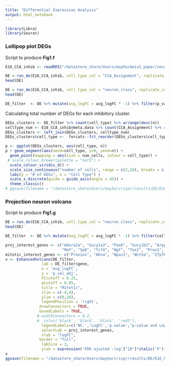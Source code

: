```yaml
---
title: "Differential Expression Analysis"
output: html_notebook
---
```


```r
library(Libra)
library(Seurat)
```

### Lollipop plot DEGs

Script to produce **Fig1.f**

```r
E16_CCA_inhib <- readRDS("/datastore_share/Users/mayho/meis2_paper/seurat_objects/E16_CCA_inhib.rds")
```

```r
DE = run_de(E16_CCA_inhib, cell_type_col = "CCA_Assignment", replicate_col = "orig.ident", label_col = "gRNA", de_family = "pseudobulk", de_method = "edgeR", de_type = "LRT")
head(DE)
```
```r
DE = run_de(E16_CCA_inhib, cell_type_col = "neuron_class", replicate_col = "orig.ident", label_col = "gRNA", de_family = "pseudobulk", de_method = "edgeR", de_type = "LRT")
head(DE)
```

```r
DE_filter  <- DE %>% mutate(avg_logFC = avg_logFC * -1) %>% filter(p_val_adj <= 0.05) 
```

Calculating total number of DEGs for each inhibitory cluster. 

```r
DEGs_clusters <- DE_filter %>% count(cell_type) %>% arrange(desc(n))
celltype_num <- E16_CCA_inhib@meta.data %>% count(CCA_Assignment) %>% rename(cell_type = CCA_Assignment, num_cells = n)
DEGs_clusters <- left_join(DEGs_clusters, celltype_num)
DEGs_clusters$cell_type <-  forcats::fct_reorder(DEGs_clusters$cell_type, DEGs_clusters$n, .desc = TRUE)
```

```r
p <- ggplot(DEGs_clusters, aes(cell_type, n))
p + geom_segment(aes(xend=cell_type, y=0, yend=n)) +
  geom_point(mapping = aes(size = num_cells, colour = cell_type)) + 
 # scale_colour_brewer(palette = "Set3") + 
  scale_colour_viridis_d() + 
  scale_size_continuous("number of cells", range = c(2,10), breaks = c(500,1000,1500,2000,2500), labels = c("500", "1000", "1500", "2000", "2500")) +
  labs(y = "# of DEGs", x = "Cell Type") +
  scale_x_discrete(guide = guide_axis(angle = 45)) +
  theme_classic()
# ggsave(filename = "/datastore_share/Users/mayho/crispr/results/DE/E16_DE_lollipop.pdf",  width = 8.00, height = 5.00, units = "in")
```

### Projection neuron volcano

Script to produce **Fig1.g**

```r
DE = run_de(E16_CCA_inhib, cell_type_col = "neuron_class", replicate_col = "orig.ident", label_col = "gRNA", de_family = "pseudobulk", de_method = "edgeR", de_type = "LRT")
head(DE)
```

```r
DE_filter  <- DE %>% mutate(avg_logFC = avg_logFC * -1) %>% filter(cell_type == "projection neurons") 
```

```r
proj_interest_genes <- c("Adora2a", "Gucy1a3", "Pax6", "Gucy1b3", "Arpp21", "Six3", "Nxph1",
                         "Maf", "Sp8", "Tcf4", "Ngf", "Tox2", "Prox1", "Arx")
mitotic_interest_genes <- c("Prox1os", "Akna", "Npas1", "Wnt5a", "Zfp703", "Tshz1", "Zic3" ,"Epha5", "Pdzrn3", "Nefm")
v <- EnhancedVolcano(DE_filter, 
                lab = DE_filter$gene,
                x = 'avg_logFC', 
                y = 'p_val_adj',
                FCcutoff = 0.25,
                pCutoff = 0.05,
                title = "Mitotic",
                xlim = c(-4,4),
                ylim = c(0,28),
                legendPosition = 'right',
               drawConnectors = TRUE,
               boxedLabels = TRUE,
              # widthConnectors = 0.2,
              #  col=c('black', 'black', 'black', 'red3'),
                legendLabels=c('NS.','LogFC','p-value',"p-value and LogFC"),
                selectLab = proj_interest_genes,
                xlab = "logFC",
               border = "full",
                labSize = 3,
                ylab = expression('FDR ajusted -log'["10"]*italic('P')))
v
ggsave(filename = "/datastore_share/Users/mayho/crispr/results/DE/E16_Meis2_proj.pdf",  width = 6.8, height = 6.18, units = "in")
```


